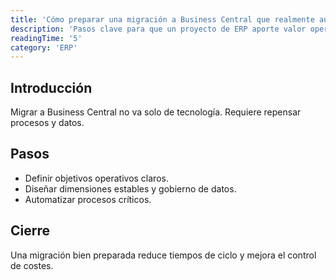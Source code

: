 ```yaml
---
title: 'Cómo preparar una migración a Business Central que realmente aumente la productividad'
description: 'Pasos clave para que un proyecto de ERP aporte valor operativo.'
readingTime: '5'
category: 'ERP'
---
```


## Introducción
Migrar a Business Central no va solo de tecnología. Requiere repensar procesos y datos.

## Pasos
- Definir objetivos operativos claros.
- Diseñar dimensiones estables y gobierno de datos.
- Automatizar procesos críticos.

## Cierre
Una migración bien preparada reduce tiempos de ciclo y mejora el control de costes.
